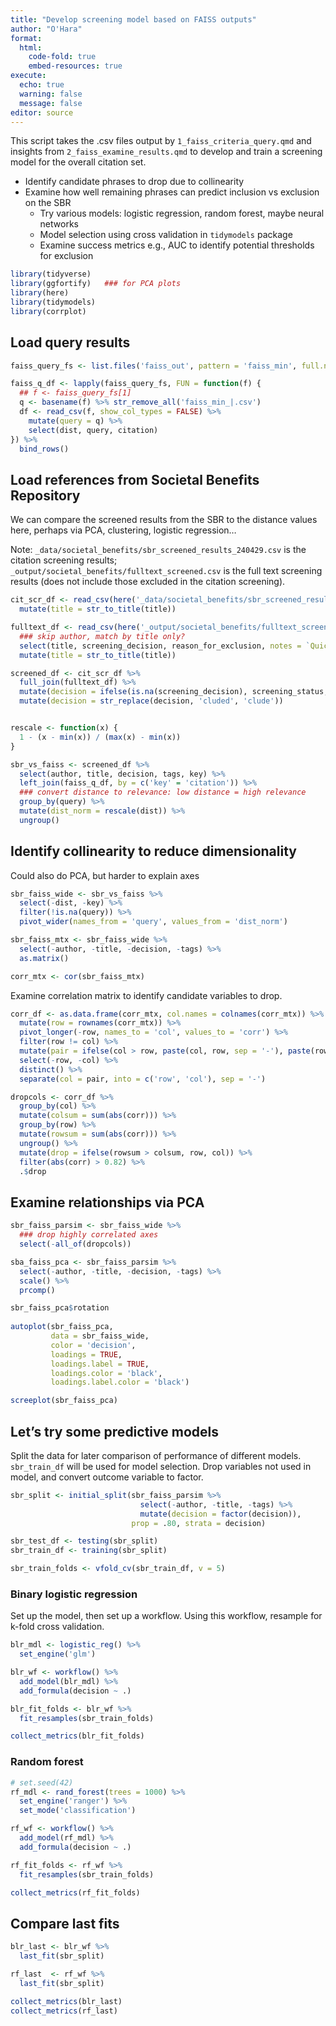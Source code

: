 ```yaml
---
title: "Develop screening model based on FAISS outputs"
author: "O'Hara"
format: 
  html:
    code-fold: true
    embed-resources: true
execute:
  echo: true
  warning: false
  message: false
editor: source
---
```


This script takes the .csv files output by `1_faiss_criteria_query.qmd` and insights from `2_faiss_examine_results.qmd` to develop and train a screening model for the overall citation set.

* Identify candidate phrases to drop due to collinearity
* Examine how well remaining phrases can predict inclusion vs exclusion on the SBR
    * Try various models: logistic regression, random forest, maybe neural networks
    * Model selection using cross validation in `tidymodels` package
    * Examine success metrics e.g., AUC to identify potential thresholds for exclusion

```r
library(tidyverse)
library(ggfortify)   ### for PCA plots
library(here)
library(tidymodels)
library(corrplot)

```

## Load query results

```r
faiss_query_fs <- list.files('faiss_out', pattern = 'faiss_min', full.names = TRUE)

faiss_q_df <- lapply(faiss_query_fs, FUN = function(f) {
  ## f <- faiss_query_fs[1]
  q <- basename(f) %>% str_remove_all('faiss_min_|.csv')
  df <- read_csv(f, show_col_types = FALSE) %>%
    mutate(query = q) %>%
    select(dist, query, citation)
}) %>%
  bind_rows()
```


## Load references from Societal Benefits Repository

We can compare the screened results from the SBR to the distance values here, perhaps via PCA, clustering, logistic regression...

Note: `_data/societal_benefits/sbr_screened_results_240429.csv` is the citation screening results; `_output/societal_benefits/fulltext_screened.csv` is the full text screening results (does not include those excluded in the citation screening).

```r
cit_scr_df <- read_csv(here('_data/societal_benefits/sbr_screened_results_240429.csv')) %>%
  mutate(title = str_to_title(title))

fulltext_df <- read_csv(here('_output/societal_benefits/fulltext_screened.csv')) %>%
  ### skip author, match by title only?
  select(title, screening_decision, reason_for_exclusion, notes = `Quick notes`) %>%
  mutate(title = str_to_title(title))

screened_df <- cit_scr_df %>%
  full_join(fulltext_df) %>%
  mutate(decision = ifelse(is.na(screening_decision), screening_status, tolower(screening_decision))) %>%
  mutate(decision = str_replace(decision, 'cluded', 'clude'))


rescale <- function(x) {
  1 - (x - min(x)) / (max(x) - min(x))
}

sbr_vs_faiss <- screened_df %>%
  select(author, title, decision, tags, key) %>%
  left_join(faiss_q_df, by = c('key' = 'citation')) %>%
  ### convert distance to relevance: low distance = high relevance
  group_by(query) %>%
  mutate(dist_norm = rescale(dist)) %>%
  ungroup()

```

## Identify collinearity to reduce dimensionality

Could also do PCA, but harder to explain axes

```r

sbr_faiss_wide <- sbr_vs_faiss %>%
  select(-dist, -key) %>%
  filter(!is.na(query)) %>%
  pivot_wider(names_from = 'query', values_from = 'dist_norm')

sbr_faiss_mtx <- sbr_faiss_wide %>%
  select(-author, -title, -decision, -tags) %>%
  as.matrix()

corr_mtx <- cor(sbr_faiss_mtx)
```

Examine correlation matrix to identify candidate variables to drop.

```r
corr_df <- as.data.frame(corr_mtx, col.names = colnames(corr_mtx)) %>% 
  mutate(row = rownames(corr_mtx)) %>%
  pivot_longer(-row, names_to = 'col', values_to = 'corr') %>%
  filter(row != col) %>%
  mutate(pair = ifelse(col > row, paste(col, row, sep = '-'), paste(row, col, sep = '-'))) %>%
  select(-row, -col) %>%
  distinct() %>%
  separate(col = pair, into = c('row', 'col'), sep = '-')

dropcols <- corr_df %>%
  group_by(col) %>%
  mutate(colsum = sum(abs(corr))) %>%
  group_by(row) %>%
  mutate(rowsum = sum(abs(corr))) %>%
  ungroup() %>%
  mutate(drop = ifelse(rowsum > colsum, row, col)) %>%
  filter(abs(corr) > 0.82) %>%
  .$drop

```

## Examine relationships via PCA

```r

sbr_faiss_parsim <- sbr_faiss_wide %>%
  ### drop highly correlated axes
  select(-all_of(dropcols)) 

sba_faiss_pca <- sbr_faiss_parsim %>%
  select(-author, -title, -decision, -tags) %>%
  scale() %>%
  prcomp()

sbr_faiss_pca$rotation
   
autoplot(sbr_faiss_pca,
         data = sbr_faiss_wide,
         color = 'decision',
         loadings = TRUE,
         loadings.label = TRUE,
         loadings.color = 'black',
         loadings.label.color = 'black')

screeplot(sbr_faiss_pca)
```

## Let's try some predictive models

Split the data for later comparison of performance of different models.  `sbr_train_df` will be used for model selection.  Drop variables not used in model, and convert outcome variable to factor.

```r
sbr_split <- initial_split(sbr_faiss_parsim %>%
                             select(-author, -title, -tags) %>%
                             mutate(decision = factor(decision)),
                           prop = .80, strata = decision)

sbr_test_df <- testing(sbr_split)
sbr_train_df <- training(sbr_split)

sbr_train_folds <- vfold_cv(sbr_train_df, v = 5)
```

### Binary logistic regression

Set up the model, then set up a workflow.  Using this workflow, resample for k-fold cross validation.

```r
blr_mdl <- logistic_reg() %>%
  set_engine('glm')

blr_wf <- workflow() %>%
  add_model(blr_mdl) %>%
  add_formula(decision ~ .)

blr_fit_folds <- blr_wf %>%
  fit_resamples(sbr_train_folds)

collect_metrics(blr_fit_folds)
```

### Random forest

```r
# set.seed(42)
rf_mdl <- rand_forest(trees = 1000) %>%
  set_engine('ranger') %>%
  set_mode('classification')

rf_wf <- workflow() %>%
  add_model(rf_mdl) %>%
  add_formula(decision ~ .)

rf_fit_folds <- rf_wf %>%
  fit_resamples(sbr_train_folds)

collect_metrics(rf_fit_folds)
```

## Compare last fits

```r
blr_last <- blr_wf %>%
  last_fit(sbr_split)

rf_last  <- rf_wf %>%
  last_fit(sbr_split)

collect_metrics(blr_last)
collect_metrics(rf_last)
```

